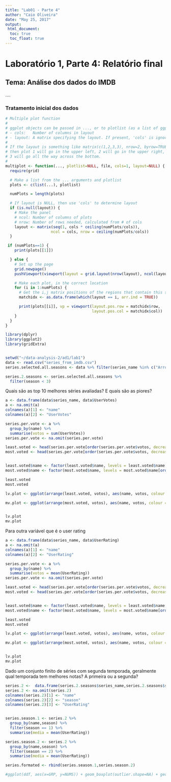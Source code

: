```yaml
---
title: "Lab01 - Parte 4"
author: "Caio Oliveira"
date: "May 25, 2017"
output: 
 html_document:
  toc: true
  toc_float: true
---
```


<h1>Laboratório 1, Parte 4: Relatório final</h1>
<h2>Tema: Análise dos dados do IMDB</h2>
....

<h3>Tratamento inicial dos dados</h3>
```r
# Multiple plot function
#
# ggplot objects can be passed in ..., or to plotlist (as a list of ggplot objects)
# - cols:   Number of columns in layout
# - layout: A matrix specifying the layout. If present, 'cols' is ignored.
#
# If the layout is something like matrix(c(1,2,3,3), nrow=2, byrow=TRUE),
# then plot 1 will go in the upper left, 2 will go in the upper right, and
# 3 will go all the way across the bottom.
#
multiplot <- function(..., plotlist=NULL, file, cols=1, layout=NULL) {
  require(grid)

  # Make a list from the ... arguments and plotlist
  plots <- c(list(...), plotlist)

  numPlots = length(plots)

  # If layout is NULL, then use 'cols' to determine layout
  if (is.null(layout)) {
    # Make the panel
    # ncol: Number of columns of plots
    # nrow: Number of rows needed, calculated from # of cols
    layout <- matrix(seq(1, cols * ceiling(numPlots/cols)),
                    ncol = cols, nrow = ceiling(numPlots/cols))
  }

 if (numPlots==1) {
    print(plots[[1]])

  } else {
    # Set up the page
    grid.newpage()
    pushViewport(viewport(layout = grid.layout(nrow(layout), ncol(layout))))

    # Make each plot, in the correct location
    for (i in 1:numPlots) {
      # Get the i,j matrix positions of the regions that contain this subplot
      matchidx <- as.data.frame(which(layout == i, arr.ind = TRUE))

      print(plots[[i]], vp = viewport(layout.pos.row = matchidx$row,
                                      layout.pos.col = matchidx$col))
    }
  }
}
```


```r
library(dplyr)
library(ggplot2)
library(gridExtra)


setwd("~/data-analysis-2/ad1/lab1")
data <- read.csv("series_from_imdb.csv")
series.selected.all.seasons <- data %>% filter(series_name %in% c("Arrow", "Sense8", "Daredevil", "Gotham", "Flash", "House of Cards"))

series.2.seasons <- series.selected.all.seasons %>% 
  filter(season < 3)


```


Quais são as top 10 melhores séries avaliadas? E quais são as piores? 



```r

a <- data.frame(data$series_name, data$UserVotes)
a <- na.omit(a)
colnames(a)[1] <- "name"
colnames(a)[2] <- "UserVotes"

series.per.vote <- a %>% 
  group_by(name) %>%
  summarise(votos = sum(UserVotes)) 
series.per.vote <- na.omit(series.per.vote) 

least.voted <- head(series.per.vote[order(series.per.vote$votos, decreasing = FALSE), ], n = 10)
most.voted <- head(series.per.vote[order(series.per.vote$votos, decreasing = TRUE), ], n = 10)


least.voted$name <- factor(least.voted$name, levels = least.voted$name[order(least.voted$votos)])
most.voted$name <- factor(most.voted$name, levels = most.voted$name[order(most.voted$votos)])
```


```r
least.voted
most.voted
```



```r
lv.plot <- ggplot(arrange(least.voted, votos), aes(name, votos, colour = name)) + geom_col(aes(fill=name)) + ylim(0, 150000)  + geom_smooth(method="lm") + coord_flip() + ggtitle("Séries menos votadas pelos usuários (UserVotes)")

mv.plot <- ggplot(arrange(most.voted, votos), aes(name, votos, colour = name)) + geom_col(aes(fill=name)) + ylim(0, 1500000)  + geom_smooth(method="lm") + coord_flip() + ggtitle("Séries mais votadas pelos usuários (UserVotes)")


lv.plot
mv.plot

```


Para outra variável que é o user rating
```r

a <- data.frame(data$series_name, data$UserRating)
a <- na.omit(a)
colnames(a)[1] <- "name"
colnames(a)[2] <- "UserRating"

series.per.vote <- a %>% 
  group_by(name) %>%
  summarise(votos = mean(UserRating)) 
series.per.vote <- na.omit(series.per.vote) 

least.voted <- head(series.per.vote[order(series.per.vote$votos, decreasing = FALSE), ], n = 10)
most.voted <- head(series.per.vote[order(series.per.vote$votos, decreasing = TRUE), ], n = 10)


least.voted$name <- factor(least.voted$name, levels = least.voted$name[order(least.voted$votos)])
most.voted$name <- factor(most.voted$name, levels = most.voted$name[order(most.voted$votos)])

```

```r
least.voted
most.voted
```


```r
lv.plot <- ggplot(arrange(least.voted, votos), aes(name, votos, colour = name)) + geom_col(aes(fill=name)) + ylim(0, 10)  + geom_smooth(method="lm") + coord_flip() + ggtitle("Séries menos votadas pelos usuários (UserVotes)")

mv.plot <- ggplot(arrange(most.voted, votos), aes(name, votos, colour = name)) + geom_col(aes(fill=name)) + ylim(0, 10)  + geom_smooth(method="lm") + coord_flip() + ggtitle("Séries mais votadas pelos usuários (UserVotes)")


lv.plot
mv.plot

```


Dado um conjunto finito de séries com segunda temporada, geralmente qual temporada tem melhores notas? A primeira ou a segunda?


```r

series.2 <-  data.frame(series.2.seasons$series_name,series.2.seasons$season,series.2.seasons$UserRating)
series.2 <- na.omit(series.2)
colnames(series.2)[1] <- "name"
colnames(series.2)[2] <- "season"
colnames(series.2)[3] <- "UserRating"


series.season.1 <- series.2 %>%
  group_by(name,season) %>%
  filter(season == 1) %>%
  summarise(media = mean(UserRating))

series.season.2 <- series.2 %>%
  group_by(name,season) %>%
  filter(season == 2) %>%
  summarise(media = mean(UserRating))

series.formated <- rbind(series.season.1,series.season.2)

#ggplot(ddf, aes(x=GRP, y=NUMS)) + geom_boxplot(outlier.shape=NA) + geom_jitter(position=position_jitter(width=.1, height=0))
```








